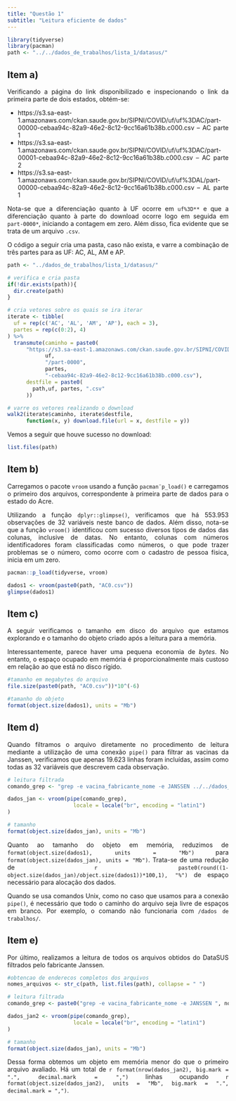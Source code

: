```yaml
---
title: "Questão 1"
subtitle: "Leitura eficiente de dados"
---
```


```r
library(tidyverse)
library(pacman)
path <- "../../dados_de_trabalhos/lista_1/datasus/"
```


<style>
body {
text-align: justify}
</style>


## Item a)

Verificando a página do link disponibilizado e inspecionando o link da primeira parte de dois estados, obtém-se:

* https://s3.sa-east-1.amazonaws.com/ckan.saude.gov.br/SIPNI/COVID/uf/uf%3DAC/part-00000-cebaa94c-82a9-46e2-8c12-9cc16a61b38b.c000.csv -- AC parte 1
* https://s3.sa-east-1.amazonaws.com/ckan.saude.gov.br/SIPNI/COVID/uf/uf%3DAC/part-00001-cebaa94c-82a9-46e2-8c12-9cc16a61b38b.c000.csv -- AC parte 2
* https://s3.sa-east-1.amazonaws.com/ckan.saude.gov.br/SIPNI/COVID/uf/uf%3DAL/part-00000-cebaa94c-82a9-46e2-8c12-9cc16a61b38b.c000.csv -- AL parte 1

Nota-se que a diferenciação quanto à UF ocorre em `uf%3D**` e que a diferenciação quanto à parte do download ocorre logo em seguida em `part-0000*`, iniciando a contagem em zero. Além disso, fica evidente que se trata de um arquivo `.csv`. 

O código a seguir cria uma pasta, caso não exista, e varre a combinação de três partes para as UF: AC, AL, AM e AP.

```r

path <- "../dados_de_trabalhos/lista_1/datasus/"

# verifica e cria pasta
if(!dir.exists(path)){
  dir.create(path)
}

# cria vetores sobre os quais se ira iterar
iterate <- tibble(
  uf = rep(c('AC', 'AL', 'AM', 'AP'), each = 3),
  partes = rep(c(0:2), 4)
) %>%
  transmute(caminho = paste0(
      "https://s3.sa-east-1.amazonaws.com/ckan.saude.gov.br/SIPNI/COVID/uf/uf%3D",
            uf,
            "/part-0000",
            partes,
            "-cebaa94c-82a9-46e2-8c12-9cc16a61b38b.c000.csv"),
      destfile = paste0(
        path,uf, partes, ".csv"
      ))

# varre os vetores realizando o download
walk2(iterate$caminho, iterate$destfile,
      function(x, y) download.file(url = x, destfile = y))
```

Vemos a seguir que houve sucesso no download:

```r
list.files(path)
```

## Item b)

Carregamos o pacote `vroom` usando a função `pacman¨p_load()` e carregamos o primeiro dos arquivos, correspondente à primeira parte de dados para o estado do Acre.

Utilizando a função `dplyr::glimpse()`, verificamos que há 553.953 observações de 32 variáveis neste banco de dados. Além disso, nota-se que a função `vroom()` identificou com sucesso diversos tipos de dados das colunas, inclusive de datas. No entanto, colunas com números identificadores foram classificadas como números, o que pode trazer problemas se o número, como ocorre com o cadastro de pessoa física, inicia em um zero.

```r
pacman::p_load(tidyverse, vroom)

dados1 <- vroom(paste0(path, "AC0.csv"))
glimpse(dados1)
```

## Item c)

A seguir verificamos o tamanho em disco do arquivo que estamos explorando e o tamanho do objeto criado após a leitura para a memória.

Interessantemente, parece haver uma pequena economia de *bytes*. No entanto, o espaço ocupado em memória é proporcionalmente mais custoso em relação ao que está no disco rígido.

```r
#tamanho em megabytes do arquivo
file.size(paste0(path, "AC0.csv"))*10^(-6)

#tamanho do objeto
format(object.size(dados1), units = "Mb")
```

## Item d)

Quando filtramos o arquivo diretamente no procedimento de leitura mediante a utilização de uma conexão `pipe()` para filtrar as vacinas da Janssen, verificamos que apenas 19.623 linhas foram incluídas, assim como todas as 32 variáveis que descrevem cada observação.


```r
# leitura filtrada
comando_grep <- "grep -e vacina_fabricante_nome -e JANSSEN ../../dados_de_trabalhos/lista_1/datasus/AC0.csv"

dados_jan <- vroom(pipe(comando_grep), 
                     locale = locale("br", encoding = "latin1")
)

# tamanho
format(object.size(dados_jan), units = "Mb")
```

Quanto ao tamanho do objeto em memória, reduzimos de `format(object.size(dados1), units = "Mb")` para `format(object.size(dados_jan), units = "Mb")`. Trata-se de uma redução de `r paste0(round((1-object.size(dados_jan)/object.size(dados1))*100,1), "%")` de espaço necessário para alocação dos dados.


::: {.callout-note}
Quando se usa comandos Unix, como no caso que usamos para a conexão `pipe()`, é necessário que todo o caminho do arquivo seja livre de espaços em branco. Por exemplo, o comando não funcionaria com `/dados de trabalhos/`.
:::


## Item e)

Por último, realizamos a leitura de todos os arquivos obtidos do DataSUS filtrados pelo fabricante Janssen.

```r
#obtencao de enderecos completos dos arquivos
nomes_arquivos <- str_c(path, list.files(path), collapse = " ")

# leitura filtrada
comando_grep <- paste0("grep -e vacina_fabricante_nome -e JANSSEN ", nomes_arquivos)

dados_jan2 <- vroom(pipe(comando_grep), 
                     locale = locale("br", encoding = "latin1")
)

# tamanho
format(object.size(dados_jan), units = "Mb")
```

Dessa forma obtemos um objeto em memória menor do que o primeiro arquivo avaliado. Há um total de `r format(nrow(dados_jan2), big.mark = ".", decimal.mark = ",")` linhas ocupando `r format(object.size(dados_jan2), units = "Mb", big.mark = ".", decimal.mark = ",")`.



